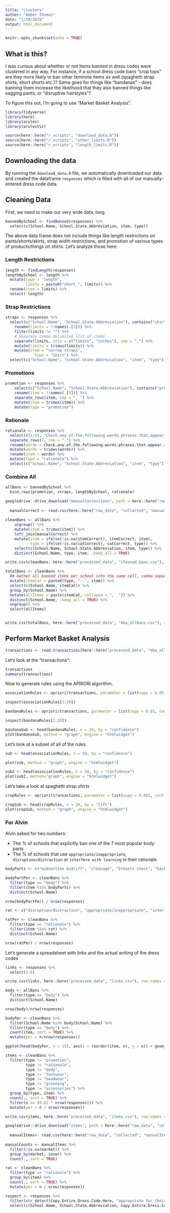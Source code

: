 ```yaml
---
title: "clusters"
author: "Amber Thomas"
date: "1/10/2019"
output: html_document
---
```


```r
knitr::opts_chunk$set(echo = TRUE)
```

## What is this?

I was curious about whether or not items banned in dress codes were clustered in any way. For instance, if a school dress code bans "crop tops" are they more likely to ban other feminine items as well (spaghetti strap shirts, short shorts etc.)? Same goes for things like "bandanas" - does banning them increase the likelihood that they also banned things like sagging pants, or "disruptive hairstyles"? 

To figure this out, I'm going to use "Market Basket Analysis". 

```r
library(tidyverse)
library(here)
library(arules)
library(arulesViz)
```

```r
source(here::here("r_scripts", "download_data.R"))
source(here::here("r_scripts", "other_limits.R"))
source(here::here("r_scripts", "length_limits.R"))
```

## Downloading the data

By running the `download_data.R` file, we automatically downloaded our data and created the dataframe `responses` which is filled with all of our manually-entered dress code data.

## Cleaning Data

First, we need to make our very wide data, long. 

```r
bannedBySchool <- findBanned(responses) %>% 
  select(c(School.Name, School.State.Abbreviation, item, type))
```

The above data frame does not include things like length restrictions on pants/shorts/skirts, strap width restrictions, and promotion of various types of products/things on shirts. Let's analyze those here: 

### Length Restrictions

```r
length <- findLength(responses)
lengthBySchool <- length %>% 
  mutate(type = "length",
         limits = paste0("short ", limits)) %>% 
  rename(item = limits) %>% 
  select(-length)
```

### Strap Restrictions

```r
straps <- responses %>% 
  select(c("School.Name", "School.State.Abbreviation"), contains("shirt.straps")) %>% 
    rename(limits = !!names(.[3])) %>% 
    filter(limits != "") %>% 
    # Separate comma delimited list of items
    separate(limits, into = c("limits", "inches"), sep = ",") %>% 
    mutate(limits = trimws(limits)) %>% 
    mutate(item = "narrow straps",
             type = "shirt") %>% 
  select(c("School.Name", "School.State.Abbreviation", "item", "type"))
```

### Promotions

```r
promotion <- responses %>% 
    select(c("School.Name", "School.State.Abbreviation"), contains("promotion")) %>% 
    rename(item = !!names(.[3])) %>% 
    separate_rows(item, sep = ", ") %>% 
    mutate(item = trimws(item)) %>% 
    mutate(type = "promotion")
```

### Rationale

```r
rationale <- responses %>% 
  select(c(1:6), "Check.any.of.the.following.words.phrases.that.appear.in.the.dress.code.") %>% 
  separate_rows(7, sep = ",") %>% 
  rename(words = Check.any.of.the.following.words.phrases.that.appear.in.the.dress.code.) %>% 
  mutate(words = trimws(words)) %>% 
  rename(item = words) %>% 
  mutate(type = "rationale") %>% 
  select(c("School.Name", "School.State.Abbreviation", "item", "type"))
```


### Combine All

```r
allBans <- bannedBySchool %>% 
  bind_rows(promotion, straps, lengthBySchool, rationale)

googledrive::drive_download("manualCorrections", path = here::here("raw_data", "collected", "manualCorrections.csv"), type = "csv", overwrite = TRUE)
  
  manualCorrect <- read.csv(here::here("raw_data", "collected", "manualCorrections.csv"), stringsAsFactors = FALSE, header = TRUE, na.strings = c("", " "))
  
cleanBans <- allBans %>% 
    ungroup() %>% 
    mutate(item = trimws(item)) %>% 
    left_join(manualCorrect) %>% 
    mutate(item = ifelse(!is.na(itemCorrect), itemCorrect, item),
           type = ifelse(!is.na(catCorrect), catCorrect, type)) %>% 
    select(c(School.Name, School.State.Abbreviation, item, type)) %>% 
    distinct(School.Name, type, item, .keep_all = TRUE)

write.csv(cleanBans, here::here("processed_data", "cleaned_bans.csv"), row.names = FALSE)

totalBans <- cleanBans %>% 
  ## Gather all banned items per school into the same cell, comma separated
  mutate(itemCat = paste0(type, "--", item)) %>% 
  select(c(School.Name, itemCat)) %>% 
  group_by(School.Name) %>% 
  mutate(allItems = paste(itemCat, collapse = ",  ")) %>% 
  distinct(School.Name, .keep_all = TRUE) %>% 
  ungroup() %>% 
  select(allItems) 


write.csv(totalBans, here::here("processed_data", "mba_allBans.csv"), row.names = FALSE, quote = FALSE)
```

## Perform Market Basket Analysis

```r
transactions <- read.transactions(here::here("processed_data", "mba_allBans.csv"), format = "basket", sep = ",")
```

Let's look at the "transactions":

```r
transactions
summary(transactions)
```

Now to generate rules using the APRIORI algorithm. 

```r
associationRules <- apriori(transactions, parameter = list(supp = 0.05, conf = 0.8, maxlen = 5))
```
```r
inspect(associationRules[1:20])
```

```r
bandanaRules <- apriori(transactions, parameter = list(supp = 0.01, conf = 0.8), appearance = list(default="lhs", rhs="headwear--bandanas"))
```

```r
inspect(bandanaRules[1:20])
```

```r
bandanaSub <- head(bandanaRules, n = 20, by = "confidence")
plot(bandanaSub, method = "graph", engine = "htmlwidget")
```

Let's look at a subset of all of the rules. 
```r
sub <- head(associationRules, n = 50, by = "confidence")
```

```r
plot(sub, method = "graph", engine = "htmlwidget")
```

```r
sub2 <- head(associationRules, n = 50, by = "confidence")
plot(sub2, method="graph", engine = "htmlwidget")
```


Let's take a look at spaghetti strap shirts

```r
cropRules <- apriori(transactions, parameter = list(supp = 0.001, conf = 0.5, maxlen = 3), appearance = list(default="rhs", lhs="rationale--respect/disrespect"))
```
```r
cropSub <- head(cropRules, n = 20, by = "lift")
plot(cropSub, method = "graph", engine = "htmlwidget")
```

### For Alvin

Alvin asked for two numbers: 

- The % of schools that explicitly ban one of the 7 most popular body parts
- The % of schools that use `appropriate/inappropriate`, `disruption/distraction` or `interfere with learning` in their rationale. 

```r
bodyParts <- c("midsection midriff", "cleavage", "breasts chest", "back", "buttocks", "shoulders", "breasts")

bodyPartPer <- cleanBans %>% 
  filter(type == "body") %>% 
  filter(item %in% bodyParts) %>% 
  distinct(School.Name)

nrow(bodyPartPer) / nrow(responses)
```

```r
rat <- c("disruption/distraction", "appropriate/inappropriate", "interfere with learning")

ratPer <- cleanBans %>% 
  filter(type == "rationale") %>% 
  filter(item %in% rat) %>% 
  distinct(School.Name)

nrow(ratPer) / nrow(responses)
```

Let's generate a spreadsheet with links and the actual writing of the dress codes
```r
links <- responses %>% 
  select(2:6) 

write.csv(links, here::here("processed_data", "links.csv"), row.names = FALSE)
```

```r
body <- allBans %>% 
  filter(type == "body") %>% 
  distinct(School.Name)

nrow(body)/nrow(responses)

bodyPer <- cleanBans %>% 
  filter(School.Name %in% body$School.Name) %>% 
  filter(type == "body") %>% 
  count(item, sort = TRUE) %>% 
  mutate(per = n/nrow(responses))

ggplot(head(bodyPer, n = 15), aes(x = reorder(item, n), y = n)) + geom_bar(stat = "identity")
```

```r
items <- cleanBans %>% 
  filter(type != "promotion",
         type != "rationale", 
         type != "body",
         type != "footwear",
         type != "headwear", 
         type != "grooming",
         type != "accessories") %>% 
  group_by(type, item) %>% 
  count(., sort = TRUE) %>% 
  filter(n >= (0.02 * nrow(responses))) %>% 
  mutate(per = n / nrow(responses))

write.csv(items, here::here("processed_data", "items.csv"), row.names = FALSE)

googledrive::drive_download("items", path = here::here("raw_data", "collected", "manualItems.csv"), type = "csv", overwrite = TRUE)
  
  manualItems<- read.csv(here::here("raw_data", "collected", "manualItems.csv"), stringsAsFactors = FALSE, header = TRUE, na.strings = c("", " "))
  
manualCounts <- manualItems %>% 
  filter(!is.na(market)) %>% 
  group_by(market, cover) %>% 
  count(., sort = TRUE)

rat <- cleanBans %>% 
  filter(type == "rationale") %>% 
  group_by(item) %>% 
  count(., sort = TRUE) %>% 
  mutate(per = n / nrow(responses))


```


```r
respect <- responses %>% 
  filter(str_detect(Copy.Entire.Dress.Code.Here, "appropriate for their body type")) %>% 
  select(c(School.Name, School.State.Abbreviation, Copy.Entire.Dress.Code.Here))
```

